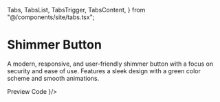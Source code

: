   Tabs,
  TabsList,
  TabsTrigger,
  TabsContent,
} from "@/components/site/tabs.tsx";


# Shimmer Button
A modern, responsive, and user-friendly shimmer button with a focus on security and ease of use. Features a sleek design with a green color scheme and smooth animations.


<Tabs defaultValue="preview" className="">
  <TabsList>
    <TabsTrigger value="preview">Preview</TabsTrigger>
    <TabsTrigger value="code">Code</TabsTrigger>
  </TabsList>
  <TabsContent value="preview">
    <ComponentRenderer component={<ShimmerButton />}/>
  </TabsContent>
  <TabsContent value="code">
    <CodeBlock filePath="src/app/components/shimmer/shimmer.tsx" />
  </TabsContent>
</Tabs>

